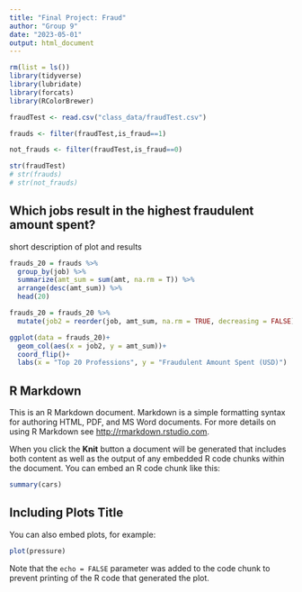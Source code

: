 ```yaml
---
title: "Final Project: Fraud"
author: "Group 9"
date: "2023-05-01"
output: html_document
---
```


```r
rm(list = ls())
library(tidyverse)
library(lubridate)
library(forcats)
library(RColorBrewer)
```
```r
fraudTest <- read.csv("class_data/fraudTest.csv")

frauds <- filter(fraudTest,is_fraud==1)

not_frauds <- filter(fraudTest,is_fraud==0)

str(fraudTest)
# str(frauds)
# str(not_frauds)
```

## Which jobs result in the highest fraudulent amount spent?

short description of plot and results

```r
frauds_20 = frauds %>% 
  group_by(job) %>% 
  summarize(amt_sum = sum(amt, na.rm = T)) %>%
  arrange(desc(amt_sum)) %>% 
  head(20)

frauds_20 = frauds_20 %>% 
  mutate(job2 = reorder(job, amt_sum, na.rm = TRUE, decreasing = FALSE))

ggplot(data = frauds_20)+
  geom_col(aes(x = job2, y = amt_sum))+
  coord_flip()+
  labs(x = "Top 20 Professions", y = "Fraudulent Amount Spent (USD)")
```

## R Markdown

This is an R Markdown document. Markdown is a simple formatting syntax for authoring HTML, PDF, and MS Word documents. For more details on using R Markdown see <http://rmarkdown.rstudio.com>.

When you click the **Knit** button a document will be generated that includes both content as well as the output of any embedded R code chunks within the document. You can embed an R code chunk like this:

```r
summary(cars)
```

## Including Plots Title

You can also embed plots, for example:

```r
plot(pressure)
```

Note that the `echo = FALSE` parameter was added to the code chunk to prevent printing of the R code that generated the plot.
